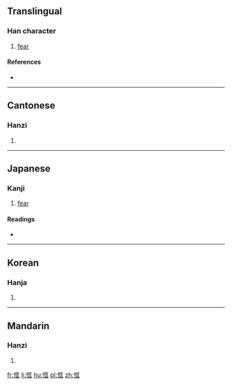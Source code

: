 ==Translingual==

===Han character===
{{Han char|rn=61|rad=心|as=06|sn=9|four=9101<sub>1</sub>|canj=心尸一土 (PSMG)|ids=⿰[[忄]][[匡]]}}

# [[fear]]

====References====
* {{Han ref|kx=0383.280|dkj=10529|dj=0714.040|hdz=42293.110|uh=6047|ud=24647|bh=CEC6|bd=52934}}

----

==Cantonese==

===Hanzi===
{{yue-hanzi|jyut=hong1|y=hong1}}

# {{defn|lang=yue|sort=心06}}

----

==Japanese==

===Kanji===
{{ja-kanji|grade=|rs=心06}}

# [[fear]]

====Readings====
* {{ja-readings|on=[[きょう]] (kyō), [[こう]] (kō)|kun=[[つね]] (tsune)}}

----

==Korean==

===Hanja===
{{ko-hanja|hangeul=광|eumhun=|rv=gwang|mr=kwang|y=kwang}}

# {{defn|lang=ko|sort=心06}}

----

==Mandarin==

===Hanzi===
{{cmn-hanzi|pin=[[kuāng]] ([[kuang1]])|wg=k'uang<sup>1</sup>}}

# {{defn|lang=cmn|sort=心06}}

[[fr:恇]]
[[li:恇]]
[[hu:恇]]
[[pl:恇]]
[[zh:恇]]